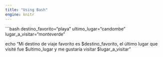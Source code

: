 ```yaml
---
title: "Using Bash"
engine: knitr
---
```

```bash
destino_favorito="playa"
ultimo_lugar="candombe"
lugar_a_visitar="monteverde"

echo "Mi destino de viaje favorito es $destino_favorito, el último lugar que visité fue $ultimo_lugar y me gustaría visitar $lugar_a_visitar"
